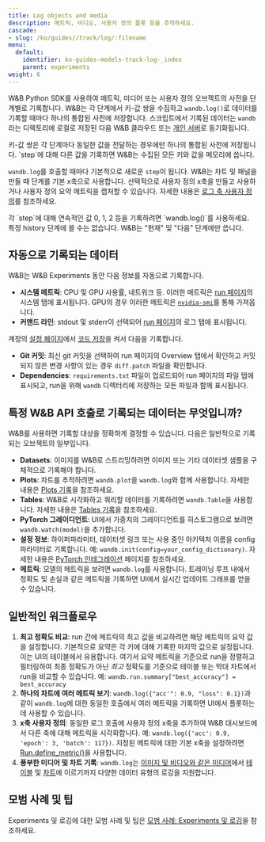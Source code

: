 ```yaml
---
title: Log objects and media
description: 메트릭, 비디오, 사용자 정의 플롯 등을 추적하세요.
cascade:
- slug: /ko/guides//track/log/:filename
menu:
  default:
    identifier: ko-guides-models-track-log-_index
    parent: experiments
weight: 6
---
```


W&B Python SDK를 사용하여 메트릭, 미디어 또는 사용자 정의 오브젝트의 사전을 단계별로 기록합니다. W&B는 각 단계에서 키-값 쌍을 수집하고 `wandb.log()`로 데이터를 기록할 때마다 하나의 통합된 사전에 저장합니다. 스크립트에서 기록된 데이터는 `wandb`라는 디렉토리에 로컬로 저장된 다음 W&B 클라우드 또는 [개인 서버](/ko/guides/hosting/)로 동기화됩니다.

<Note>
키-값 쌍은 각 단계마다 동일한 값을 전달하는 경우에만 하나의 통합된 사전에 저장됩니다. `step`에 대해 다른 값을 기록하면 W&B는 수집된 모든 키와 값을 메모리에 씁니다.
</Note>

`wandb.log`를 호출할 때마다 기본적으로 새로운 `step`이 됩니다. W&B는 차트 및 패널을 만들 때 단계를 기본 x축으로 사용합니다. 선택적으로 사용자 정의 x축을 만들고 사용하거나 사용자 정의 요약 메트릭을 캡처할 수 있습니다. 자세한 내용은 [로그 축 사용자 정의](/ko/./customize-logging-axes)를 참조하세요.

<Warning>
각 `step`에 대해 연속적인 값 0, 1, 2 등을 기록하려면 `wandb.log()`를 사용하세요. 특정 history 단계에 쓸 수는 없습니다. W&B는 "현재" 및 "다음" 단계에만 씁니다.
</Warning>

## 자동으로 기록되는 데이터

W&B는 W&B Experiments 동안 다음 정보를 자동으로 기록합니다.

* **시스템 메트릭**: CPU 및 GPU 사용률, 네트워크 등. 이러한 메트릭은 [run 페이지](/ko/guides/models/track/runs/)의 시스템 탭에 표시됩니다. GPU의 경우 이러한 메트릭은 [`nvidia-smi`](https://developer.nvidia.com/nvidia-system-management-interface)를 통해 가져옵니다.
* **커맨드 라인**: stdout 및 stderr이 선택되어 [run 페이지](/ko/guides/models/track/runs/)의 로그 탭에 표시됩니다.

계정의 [설정 페이지](https://wandb.ai/settings)에서 [코드 저장](http://wandb.me/code-save-colab)을 켜서 다음을 기록합니다.

* **Git 커밋**: 최신 git 커밋을 선택하여 run 페이지의 Overview 탭에서 확인하고 커밋되지 않은 변경 사항이 있는 경우 `diff.patch` 파일을 확인합니다.
* **Dependencies**: `requirements.txt` 파일이 업로드되어 run 페이지의 파일 탭에 표시되고, run을 위해 `wandb` 디렉터리에 저장하는 모든 파일과 함께 표시됩니다.

## 특정 W&B API 호출로 기록되는 데이터는 무엇입니까?

W&B를 사용하면 기록할 대상을 정확하게 결정할 수 있습니다. 다음은 일반적으로 기록되는 오브젝트의 일부입니다.

* **Datasets**: 이미지를 W&B로 스트리밍하려면 이미지 또는 기타 데이터셋 샘플을 구체적으로 기록해야 합니다.
* **Plots**: 차트를 추적하려면 `wandb.plot`을 `wandb.log`와 함께 사용합니다. 자세한 내용은 [Plots 기록](/ko/./plots)을 참조하세요.
* **Tables**: W&B로 시각화하고 쿼리할 데이터를 기록하려면 `wandb.Table`을 사용합니다. 자세한 내용은 [Tables 기록](/ko/./log-tables)을 참조하세요.
* **PyTorch 그레이디언트**: UI에서 가중치의 그레이디언트를 히스토그램으로 보려면 `wandb.watch(model)`을 추가합니다.
* **설정 정보**: 하이퍼파라미터, 데이터셋 링크 또는 사용 중인 아키텍처 이름을 config 파라미터로 기록합니다. 예: `wandb.init(config=your_config_dictionary)`. 자세한 내용은 [PyTorch 인테그레이션](/ko/guides/integrations/pytorch) 페이지를 참조하세요.
* **메트릭**: 모델의 메트릭을 보려면 `wandb.log`를 사용합니다. 트레이닝 루프 내에서 정확도 및 손실과 같은 메트릭을 기록하면 UI에서 실시간 업데이트 그래프를 얻을 수 있습니다.

## 일반적인 워크플로우

1. **최고 정확도 비교**: run 간에 메트릭의 최고 값을 비교하려면 해당 메트릭의 요약 값을 설정합니다. 기본적으로 요약은 각 키에 대해 기록한 마지막 값으로 설정됩니다. 이는 UI의 테이블에서 유용합니다. 여기서 요약 메트릭을 기준으로 run을 정렬하고 필터링하여 최종 정확도가 아닌 _최고_ 정확도를 기준으로 테이블 또는 막대 차트에서 run을 비교할 수 있습니다. 예: `wandb.run.summary["best_accuracy"] = best_accuracy`
2. **하나의 차트에 여러 메트릭 보기**: `wandb.log({"acc'": 0.9, "loss": 0.1})`과 같이 `wandb.log`에 대한 동일한 호출에서 여러 메트릭을 기록하면 UI에서 플롯하는 데 사용할 수 있습니다.
3. **x축 사용자 정의**: 동일한 로그 호출에 사용자 정의 x축을 추가하여 W&B 대시보드에서 다른 축에 대해 메트릭을 시각화합니다. 예: `wandb.log({'acc': 0.9, 'epoch': 3, 'batch': 117})`. 지정된 메트릭에 대한 기본 x축을 설정하려면 [Run.define_metric()](/ko/ref/python/run.md#define_metric)을 사용합니다.
4. **풍부한 미디어 및 차트 기록**: `wandb.log`는 [이미지 및 비디오와 같은 미디어](/ko/./media)에서 [테이블](/ko/./log-tables) 및 [차트](/ko/guides/models/app/features/custom-charts/)에 이르기까지 다양한 데이터 유형의 로깅을 지원합니다.

## 모범 사례 및 팁

Experiments 및 로깅에 대한 모범 사례 및 팁은 [모범 사례: Experiments 및 로깅](https://wandb.ai/wandb/pytorch-lightning-e2e/reports/W-B-Best-Practices-Guide--VmlldzozNTU1ODY1#w&b-experiments-and-logging)을 참조하세요.
